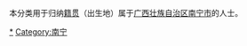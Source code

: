 {{Catnav|頁面分類|各種主題的頁面分類|依中国各省来作的分类|各地中国人|广西人}}
{{Catnav|頁面分類|人物|各國人物|中国人|各地中国人|广西人}}

本分类用于归纳[[籍贯|籍贯]]（出生地）属于[[广西壮族自治区|广西壮族自治区]][[南宁市|南宁市]]的人士。

[[Category:广西人|*]]
[[Category:南宁|Category:南宁]]